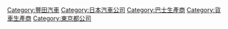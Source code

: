 {{DEFAULTSORT:Hino}}
[[Category:豐田汽車|Category:豐田汽車]]
[[Category:日本汽車公司|Category:日本汽車公司]]
[[Category:巴士生產商|Category:巴士生產商]]
[[Category:貨車生產商|Category:貨車生產商]]
[[Category:東京都公司|Category:東京都公司]]